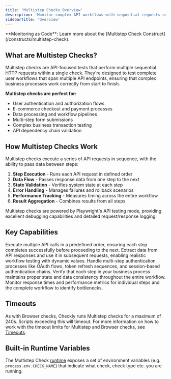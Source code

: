 ```yaml
---
title: 'Multistep Checks Overview'
description: 'Monitor complex API workflows with sequential requests using Playwright API testing mode for comprehensive end-to-end validation.'
sidebarTitle: 'Overview'
---
```


<Tip>
**Monitoring as Code**: Learn more about the [Multistep Check Construct](/constructs/multistep-check).
</Tip>

## What are Multistep Checks?

Multistep checks are API-focused tests that perform multiple sequential HTTP requests within a single check. They're designed to test complete user workflows that span multiple API endpoints, ensuring that complex business processes work correctly from start to finish.

**Multistep checks are perfect for:**
- User authentication and authorization flows
- E-commerce checkout and payment processes
- Data processing and workflow pipelines
- Multi-step form submissions
- Complex business transaction testing
- API dependency chain validation


## How Multistep Checks Work

Multistep checks execute a series of API requests in sequence, with the ability to pass data between steps:

1. **Step Execution** - Runs each API request in defined order
2. **Data Flow** - Passes response data from one step to the next
3. **State Validation** - Verifies system state at each step
4. **Error Handling** - Manages failures and rollback scenarios
5. **Performance Tracking** - Measures timing across the entire workflow
6. **Result Aggregation** - Combines results from all steps

<Tip>
Multistep checks are powered by Playwright's API testing mode, providing excellent debugging capabilities and detailed request/response logging.
</Tip>


## Key Capabilities

<Accordion title="Sequential API Request Execution">
Execute multiple API calls in a predefined order, ensuring each step completes successfully before proceeding to the next.
</Accordion>

<Accordion title="Data Passing Between Requests">
Extract data from API responses and use it in subsequent requests, enabling realistic workflow testing with dynamic values.
</Accordion>

<Accordion title="Complex Authentication Flows">
Handle multi-step authentication processes like OAuth flows, token refresh sequences, and session-based authentication chains.
</Accordion>

<Accordion title="Workflow State Validation">
Verify that each step in your business process maintains proper state and data consistency throughout the entire workflow.
</Accordion>

<Accordion title="Performance Measurement Across Steps">
Monitor response times and performance metrics for individual steps and the complete workflow to identify bottlenecks.
</Accordion>

## Timeouts
As with Browser checks, Checkly runs Multistep checks for a maximum of 240s. Scripts exceeding this will timeout. For more information on how to work with the timeout limits for Multistep and Browser checks, see [Timeouts](/browser-checks/timeouts).

## Built-in Runtime Variables

The Multistep Check [runtime](/platform/runtimes/overview) exposes a set of environment variables (e.g. `process.env.CHECK_NAME`) that indicate what check, check type etc. you are running.



